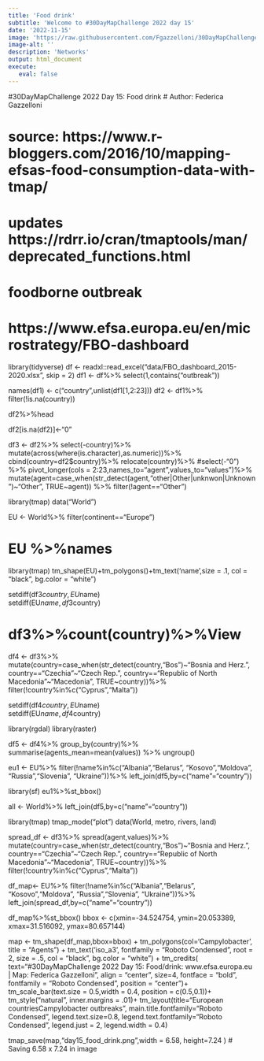 ```yaml
---
title: 'Food drink'
subtitle: 'Welcome to #30DayMapChallenge 2022 day 15'
date: '2022-11-15'
image: 'https://raw.githubusercontent.com/Fgazzelloni/30DayMapChallenge/master/2022/day15_food_drink/day15_food_drink.png'
image-alt: ''
description: 'Networks'
output: html_document
execute: 
   eval: false
---
```

#30DayMapChallenge 2022 Day 15: Food drink
# Author: Federica Gazzelloni


# source: https://www.r-bloggers.com/2016/10/mapping-efsas-food-consumption-data-with-tmap/
# updates https://rdrr.io/cran/tmaptools/man/deprecated_functions.html

# foodborne outbreak
# https://www.efsa.europa.eu/en/microstrategy/FBO-dashboard

library(tidyverse)
df <- readxl::read_excel("data/FBO_dashboard_2015-2020.xlsx", 
                                      skip = 2)
df1 <- df%>%
  select(1,contains("outbreak"))


names(df1) <- c("country",unlist(df1[1,2:23]))
df2 <- df1%>%
  filter(!is.na(country))

df2%>%head  

df2[is.na(df2)]<-"0"

df3 <- df2%>%
  select(-country)%>%
  mutate(across(where(is.character),as.numeric))%>%
  cbind(country=df2$country)%>%
  relocate(country)%>%
  #select(-"0") %>%
  pivot_longer(cols = 2:23,names_to="agent",values_to="values")%>%
  mutate(agent=case_when(str_detect(agent,"other|Other|unknwon|Unknown")~"Other",
                         TRUE~agent)) %>%
  filter(!agent=="Other") 


  
library(tmap)
data("World")

EU <- World%>%
  filter(continent=="Europe")

# EU %>%names

library(tmap)
tm_shape(EU)+tm_polygons()+tm_text('name',size = .1,
                                   col = "black",
                                   bg.color = "white") 

setdiff(df3$country,EU$name)  
setdiff(EU$name,df3$country)  

# df3%>%count(country)%>%View

df4 <- df3%>%
  mutate(country=case_when(str_detect(country,"Bos")~"Bosnia and Herz.",
                           country=="Czechia"~"Czech Rep.",
                           country=="Republic of North Macedonia"~"Macedonia",
                           TRUE~country))%>%
  filter(!country%in%c("Cyprus","Malta"))

setdiff(df4$country,EU$name)  
setdiff(EU$name,df4$country) 


library(rgdal)
library(raster) 

df5 <- df4%>%
  group_by(country)%>%
  summarise(agents_mean=mean(values)) %>%
  ungroup()

eu1 <- EU%>%
  filter(!name%in%c("Albania","Belarus",
                    "Kosovo","Moldova",
                    "Russia","Slovenia",
                    "Ukraine"))%>%
  left_join(df5,by=c("name"="country"))

library(sf)
eu1%>%st_bbox()

all <- World%>%
  left_join(df5,by=c("name"="country"))

library(tmap)
tmap_mode("plot")
data(World, metro, rivers, land)


spread_df <-  df3%>%
    spread(agent,values)%>%
    mutate(country=case_when(str_detect(country,"Bos")~"Bosnia and Herz.",
                             country=="Czechia"~"Czech Rep.",
                             country=="Republic of North Macedonia"~"Macedonia",
                             TRUE~country))%>%
    filter(!country%in%c("Cyprus","Malta"))
    

df_map<-  EU%>%
    filter(!name%in%c("Albania","Belarus",
                      "Kosovo","Moldova",
                      "Russia","Slovenia",
                      "Ukraine"))%>%
    left_join(spread_df,by=c("name"="country"))


df_map%>%st_bbox()
bbox <- c(xmin=-34.524754,
          ymin=20.053389,
          xmax=31.516092,
          ymax=80.657144)
       

map <- tm_shape(df_map,bbox=bbox) +
  tm_polygons(col='Campylobacter',
              title = "Agents") +
  tm_text('iso_a3',
          fontfamily = "Roboto Condensed",
          root = 2,
          size = .5,
          col = "black",
          bg.color = "white") +
  tm_credits(
    text="#30DayMapChallenge 2022 Day 15: Food/drink\nDataSource: www.efsa.europa.eu | Map: Federica Gazzelloni",
    align = "center",
    size=4,
    fontface = "bold",
    fontfamily = "Roboto Condensed",
    position = "center")+
  tm_scale_bar(text.size = 0.5,width = 0.4,
               position = c(0.5,0.1))+
  tm_style("natural", 
           inner.margins = .01)+
  tm_layout(title="European countries\nFoodborne Campylobacter outbreaks",
            main.title.fontfamily="Roboto Condensed",
            legend.text.size=0.8,
            legend.text.fontfamily="Roboto Condensed",
            legend.just = 2,
            legend.width = 0.4)


tmap_save(map,"day15_food_drink.png",width = 6.58,
          height=7.24
          ) # Saving 6.58 x 7.24 in image

